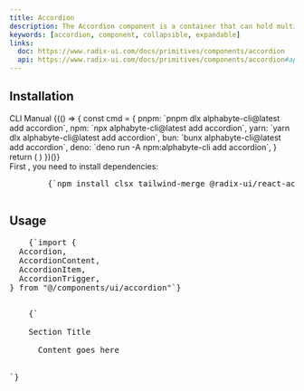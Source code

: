 ```yaml
---
title: Accordion
description: The Accordion component is a container that can hold multiple items, each of which can be expanded or collapsed to show or hide its content.
keywords: [accordion, component, collapsible, expandable]
links:
  doc: https://www.radix-ui.com/docs/primitives/components/accordion
  api: https://www.radix-ui.com/docs/primitives/components/accordion#api-reference
---
```


<ComponentPreview name="accordion-demo" />

## Installation

<CliCodeTabs>

<TabsList>
  <TabsTrigger value="cli">CLI</TabsTrigger>
  <TabsTrigger value="manual">Manual</TabsTrigger>
</TabsList>

<TabsContent value="cli">
<CliCodeTabs>
  {(() => {
    const cmd = {
      pnpm: `pnpm dlx alphabyte-cli@latest add accordion`,
      npm: `npx alphabyte-cli@latest add accordion`,
      yarn: `yarn dlx alphabyte-cli@latest add accordion`,
      bun: `bunx alphabyte-cli@latest add accordion`,
      deno: `deno run -A npm:alphabyte-cli add accordion`,
    }
    return (
      <CodeCommands
        __pnpm__={cmd.pnpm}
        __npm__={cmd.npm}
        __yarn__={cmd.yarn}
        __bun__={cmd.bun}
        __deno__={cmd.deno}
      />
    )
  })()}
</CliCodeTabs>
</TabsContent>

<TabsContent value="manual">
<div className="not-prose px-4 md:px-0">
  <Step>
    <StepItem title="Install Dependencies">
      First , you need to install dependencies:
      <Pre className="language-bash">
        {`npm install clsx tailwind-merge @radix-ui/react-accordion`}
      </Pre>
    </StepItem>
    <StepItem title="Create utils.ts">
      <ComponentUtilsText />
      <ComponentUtils />
    </StepItem>
    <StepItem title="Create Accordion Component">
      <ComponentSource name="accordion-demo" />
    </StepItem>
  </Step>
</div>
</TabsContent>
</CliCodeTabs>

## Usage

<div className="not-prose space-y-6">
  <Pre className="language-typescript">
    {`import {
  Accordion,
  AccordionContent,
  AccordionItem,
  AccordionTrigger,
} from "@/components/ui/accordion"`}
  </Pre>
  <Pre className="language-typescript">
    {`<Accordion type="single" collapsible>
  <AccordionItem value="item-1">
    <AccordionTrigger>Section Title</AccordionTrigger>
    <AccordionContent>
      Content goes here
    </AccordionContent>
  </AccordionItem>
</Accordion>`}
  </Pre>
</div>
